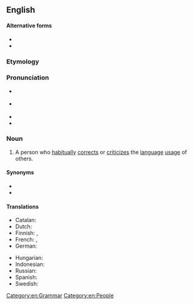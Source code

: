 {{also|grammar nazi}}
==English==

====Alternative forms====
* {{l|en|grammarnazi}}
* {{l|en|grammar nazi}}

===Etymology===
{{compound|en|grammar|Nazi|t2=one who imposes one's views on others; one who is considered unfairly oppressive or needlessly strict}}<!--This is not derived by analogy to the ''Seinfeld'' "Soup Nazi", since citations of "grammar Nazi" predate that Seinfeld skit.-->

===Pronunciation===
* {{a|RP}} {{IPA|en|/ˈɡɹæmə(ɹ) ˈnɑːtsi/}}
* {{a|GA}} {{IPA|en|/ˈɡɹæmɚ ˈnɑːtsi/|/ˈɡɹæmɚ ˈnætsi/}}
* {{audio|en|en-au-grammar Nazi.ogg|Audio (AU)}}
* {{hyphenation|en|gram|mar Nazi}}

===Noun===
{{en-noun}}

# {{lb|en|slang|idiomatic|potentially|_|offensive|see usage note at {{m|en|Nazi}}}} A person who [[habitually]] [[correct#Verb|corrects]] or [[criticize]]s the [[language]] [[usage]] of others.

====Synonyms====
* {{l|en|grammar cop}}
* {{l|en|grammar police}}

====Translations====
{{trans-top|person who habitually corrects or criticizes the language usage of others}}
* Catalan: {{t|ca|talibà ortogràfic}}
* Dutch: {{t+|nl|taalnazi}}
* Finnish: {{t+|fi|pilkunnussija}}, {{t|fi|kielipoliisi}}
* French: {{t|fr|[[ayatollah]] [[de]] [[l']][[orthographe]]|m}}, {{t|fr|[[ayatollah]] [[de]] [[la]] [[grammaire]]|m}}
* German: {{t+|de|Sprachpolizei|f}}
{{trans-mid}}
* Hungarian: {{t|hu|nyelvtannáci}}
* Indonesian: {{t|id|polisi bahasa}}
* Russian: {{t+|ru|граммар-на́ци|m|f}}
* Spanish: {{t|es|talibán ortográfico|m}}
* Swedish: {{t+|sv|språkpolis|c}}
{{trans-bottom}}

[[Category:en:Grammar]]
[[Category:en:People]]